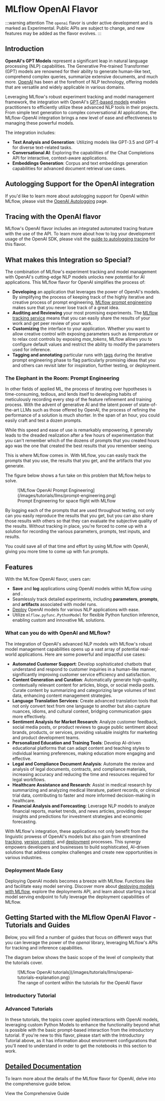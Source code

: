 
# MLflow OpenAI Flavor

:::warning attention
The `openai` flavor is under active development and is marked as Experimental. Public APIs are
subject to change, and new features may be added as the flavor evolves.
:::

## Introduction

**OpenAI's GPT Models** represent a significant leap in natural language processing (NLP) capabilities.
The Generative Pre-trained Transformer (GPT) models are renowned for
their ability to generate human-like text, comprehend complex queries, summarize extensive documents,
and much more. [OpenAI](https://openai.com) has been at the forefront of NLP technology, offering models that are
versatile and widely applicable in various domains.

Leveraging MLflow's robust experiment tracking and model management framework, the integration with
OpenAI's [GPT-based models](https://platform.openai.com/docs/models) enables practitioners to efficiently utilize these advanced NLP tools in their
projects. From simple text generation to complex conversational AI applications, the MLflow-OpenAI
integration brings a new level of ease and effectiveness to managing these powerful models.

The integration includes:

- **Text Analysis and Generation**: Utilizing models like GPT-3.5 and GPT-4 for diverse text-related tasks.
- **Conversational AI**: Exploring the capabilities of the Chat Completions API for interactive, context-aware applications.
- **Embeddings Generation**: Corpus and text embeddings generation capabilities for advanced document retrieval use cases.

## Autologging Support for the OpenAI integration

If you'd like to learn more about autologging support for OpenAI within MLflow, please visit the [OpenAI Autologging](/llms/openai/autologging) page.

## Tracing with the OpenAI flavor

MLflow's OpenAI flavor includes an integrated automated tracing feature with the use of the <APILink fn="mlflow.openai.autolog" /> API. To learn more about
how to log your development usage of the OpenAI SDK, please visit the [guide to autologging tracing](/llms/tracing#automatic-tracing) for this flavor.

## What makes this Integration so Special?

The combination of MLflow's experiment tracking and model management with OpenAI's cutting-edge NLP models unlocks new potential for AI applications.
This MLflow flavor for OpenAI simplifies the process of:

- **Developing** an application that leverages the power of OpenAI's models. By simplifying the process of keeping track of the highly iterative and creative process of prompt engineering, [MLflow prompt engineering](/llms/prompt-engineering) makes sure that you never lose track of a great idea.
- **Auditing and Reviewing** your most promising experiments. The [MLflow tracking service](/tracking) means that you can easily share the results of your work and get peer review of your work.
- **Customizing** the interface to your application. Whether you want to allow creative control with exposing parameters such as _temperature_ or to relax cost controls by exposing _max_tokens_, MLflow allows you to configure default values and restrict the ability to modify the parameters used for inference.
- **Tagging and annotating** particular runs with [tags](/tracking/tracking-api#adding-tags-to-runs) during the iterative prompt engineering phase to flag particularly promising ideas that you and others can revisit later for inspiration, further testing, or deployment.

### The Elephant in the Room: Prompt Engineering

In other fields of applied ML, the process of iterating over hypotheses is time-consuming, tedious, and lends itself to developing habits of meticulously
recording every step of the feature refinement and training process. With the advent of generative AI and the latent power of state-of-the-art LLMs such as
those offered by OpenAI, the process of refining the performance of a solution is much shorter. In the span of an hour, you could easily craft and test
a dozen prompts.

While this speed and ease of use is remarkably empowering, it generally leads to the dreaded realization after a few hours of experimentation that you can't
remember which of the dozens of prompts that you created hours ago was the one that created the best results that you remember seeing.

This is where MLflow comes in. With MLflow, you can easily track the prompts that you use, the results that you get, and the artifacts that you generate.

The figure below shows a fun take on this problem that MLflow helps to solve.

<figure className="center-div" style={{ width: "80%", textAlign: "center" }}>
  ![MLflow OpenAI Prompt Engineering](/images/tutorials/llms/prompt-engineering.png)
  <figcaption>Prompt Engineering for space flight with MLflow</figcaption>
</figure>

By logging each of the prompts that are used throughout testing, not only can you easily reproduce the results that you get, but you can also share those
results with others so that they can evaluate the subjective quality of the results. Without tracking in place, you're forced to come up with a solution for
recording the various parameters, prompts, test inputs, and results.

You could save all of that time and effort by using MLflow with OpenAI, giving you more time to come up with fun prompts.

## Features

With the MLflow OpenAI flavor, users can:

- **Save** and **log** applications using OpenAI models within MLflow using <APILink fn="mlflow.openai.save_model" /> and <APILink fn="mlflow.openai.log_model" />.
- Seamlessly track detailed experiments, including **parameters**, **prompts**, and **artifacts** associated with model runs.
- [Deploy](/deployment) OpenAI models for various NLP applications with ease.
- Utilize <APILink fn="mlflow.pyfunc.PythonModel">`mlflow.pyfunc.PythonModel`</APILink> for flexible Python function inference, enabling custom and innovative ML solutions.

### What can you do with OpenAI and MLflow?

The integration of OpenAI's advanced NLP models with MLflow's robust model management capabilities opens up a vast array of potential real-world applications. Here are some powerful and impactful use cases:

- **Automated Customer Support**: Develop sophisticated chatbots that understand and respond to customer inquiries in a human-like manner, significantly improving customer service efficiency and satisfaction.
- **Content Generation and Curation**: Automatically generate high-quality, contextually relevant content for articles, blogs, or social media posts. Curate content by summarizing and categorizing large volumes of text data, enhancing content management strategies.
- **Language Translation Services**: Create advanced translation tools that not only convert text from one language to another but also capture nuances, idioms, and cultural context, bridging communication gaps more effectively.
- **Sentiment Analysis for Market Research**: Analyze customer feedback, social media posts, or product reviews to gauge public sentiment about brands, products, or services, providing valuable insights for marketing and product development teams.
- **Personalized Education and Training Tools**: Develop AI-driven educational platforms that can adapt content and teaching styles to individual learning preferences, making education more engaging and effective.
- **Legal and Compliance Document Analysis**: Automate the review and analysis of legal documents, contracts, and compliance materials, increasing accuracy and reducing the time and resources required for legal workflows.
- **Healthcare Assistance and Research**: Assist in medical research by summarizing and analyzing medical literature, patient records, or clinical trial data, contributing to faster and more informed decision-making in healthcare.
- **Financial Analysis and Forecasting**: Leverage NLP models to analyze financial reports, market trends, and news articles, providing deeper insights and predictions for investment strategies and economic forecasting.

With MLflow's integration, these applications not only benefit from the linguistic prowess of OpenAI's models but also gain from streamlined
[tracking](/tracking), [version control](/model-registry), and [deployment](/deployment) processes.
This synergy empowers developers and businesses to build sophisticated, AI-driven solutions that address complex challenges and create new opportunities in various industries.

### Deployment Made Easy

Deploying OpenAI models becomes a breeze with MLflow. Functions like <APILink fn="mlflow.openai.load_model" /> and <APILink fn="mlflow.pyfunc.load_model" /> facilitate easy model serving.
Discover more about [deploying models with MLflow](/deployment), explore the <Link to="/api_reference/cli.html#mlflow-deployments" target="_blank">deployments API</Link>,
and learn about <Link to="/api_reference/cli.html#mlflow-models-serve" target="_blank">starting a local model serving endpoint</Link> to fully leverage the deployment capabilities of MLflow.

## Getting Started with the MLflow OpenAI Flavor - Tutorials and Guides

Below, you will find a number of guides that focus on different ways that you can leverage the power of the _openai_ library, leveraging MLflow's
APIs for tracking and inference capabilities.

The diagram below shows the basic scope of the level of complexity that the tutorials cover.

<figure className="center-div" style={{ width: "80%", textAlign: "center" }}>
  ![MLflow OpenAI tutorials](/images/tutorials/llms/openai-tutorials-explanation.png)
  <figcaption>The range of content within the tutorials for the OpenAI flavor</figcaption>
</figure>

### Introductory Tutorial

<CardGroup>
  <PageCard
    headerText="OpenAI Quickstart"
    link="/llms/openai/notebooks/openai-quickstart.html"
    text="Learn the very basics of using the OpenAI package with MLflow with some simple prompt engineering and a fun use case to get started with this powerful integration."
  />

</CardGroup>

### Advanced Tutorials

In these tutorials, the topics cover applied interactions with OpenAI models, leveraging custom Python Models to enhance the functionality beyond what is
possible with the basic prompt-based interaction from the introductory tutorial.
If you're new to this flavor, please start with the Introductory Tutorial above, as it has information about environment configurations that you'll need
to understand in order to get the notebooks in this section to work.

<CardGroup>
  <PageCard
    headerText="OpenAI ChatCompletions"
    link="/llms/openai/notebooks/openai-chat-completions.html"
    text="Learn how to leverage the ChatCompletions endpoint in the OpenAI flavor to create a useful text messaging screening tool within MLflow."
  />
  <PageCard
    headerText="OpenAI Custom Python Model - Code Helper"
    link="/llms/openai/notebooks/openai-code-helper.html"
    text="Learn how to leverage Custom Python Models with a useful Code Helper application that leverages OpenAI Models and MLflow."
  />
  <PageCard
    headerText="OpenAI Embeddings - Document Comparison"
    link="/llms/openai/notebooks/openai-embeddings-generation.html"
    text="Explore the application of embeddings with document comparison using an OpenAI model with MLflow."
  />

</CardGroup>

## [Detailed Documentation](/llms/openai/guide)

To learn more about the details of the MLflow flavor for OpenAI, delve into the comprehensive guide below.

<Link className="button button--primary" to="/llms/openai/guide">
  <span>View the Comprehensive Guide</span>
</Link>
